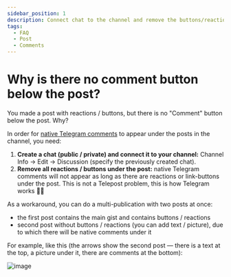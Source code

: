 ```yaml
---
sidebar_position: 1
description: Connect chat to the channel and remove the buttons/reactions
tags:
  - FAQ
  - Post
  - Comments
---
```


# Why is there no comment button below the post?

You made a post with reactions / buttons, but there is no "Comment" button below the post. Why?

In order for [native Telegram comments](https://telegram.org/blog/filters-anonymous-admins-comments/ru#kommentarii-v-kanalah) to appear under the posts in the channel, you need:

1. **Create a chat (public / private) and connect it to your channel:** Channel Info → Edit → Discussion (specify the previously created chat).
2. **Remove all reactions / buttons under the post:** native Telegram comments will not appear as long as there are reactions or link-buttons under the post. This is not a Telepost problem, this is how Telegram works 🤷‍♂️

As a workaround, you can do a multi-publication with two posts at once:

* the first post contains the main gist and contains buttons / reactions
* second post without buttons / reactions (you can add text / picture), due to which there will be native comments under it

For example, like this (the arrows show the second post — there is a text at the top, a picture under it, there are comments at the bottom):

![image](/images/107823247-87714e00-6d90-11eb-8adf-11e6d62a0ea4.png)
